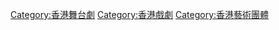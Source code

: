 [[Category:香港舞台劇|Category:香港舞台劇]]
[[Category:香港戲劇|Category:香港戲劇]]
[[Category:香港藝術團體|Category:香港藝術團體]]